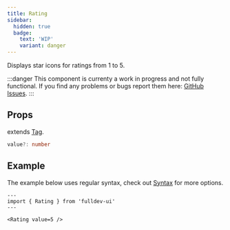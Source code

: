 ```yaml
---
title: Rating
sidebar: 
  hidden: true
  badge:
    text: 'WIP'
    variant: danger
---
```


Displays star icons for ratings from 1 to 5.

:::danger
This component is currenty a work in progress and not fully functional. 
If you find any problems or bugs report them here: [GitHub Issues](https://github.com/fulldotdev/ui/issues).
:::

## Props
extends [Tag](/foundation/tag).
```ts
value?: number
```

## Example
The example below uses regular syntax, check out [Syntax](/overview/components) for more options.

```astro live
---
import { Rating } from 'fulldev-ui'
---

<Rating value=5 />
```